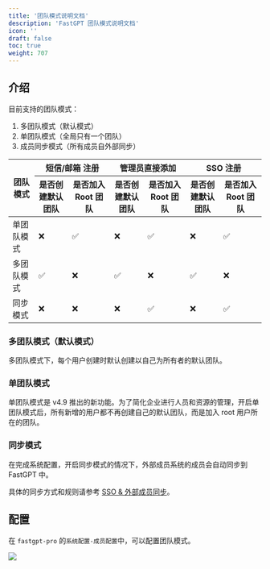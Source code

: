 ```yaml
---
title: '团队模式说明文档'
description: 'FastGPT 团队模式说明文档'
icon: ''
draft: false
toc: true
weight: 707
---
```


## 介绍

目前支持的团队模式：

1. 多团队模式（默认模式）
2. 单团队模式（全局只有一个团队）
3. 成员同步模式（所有成员自外部同步）

<table class="table-hover table-striped-columns" style={{ textAlign: 'center' }}>
  <thead>
    <tr>
      <th rowspan="2" class="text-center">团队模式</th>
      <th colspan="2" class="text-center">短信/邮箱 注册</th>
      <th colspan="2" class="text-center">管理员直接添加</th>
      <th colspan="2" class="text-center">SSO 注册</th>
    </tr>
    <tr>
      <th class="text-center">是否创建默认团队</th>
      <th class="text-center">是否加入 Root 团队</th>
      <th class="text-center">是否创建默认团队</th>
      <th class="text-center">是否加入 Root 团队</th>
      <th class="text-center">是否创建默认团队</th>
      <th class="text-center">是否加入 Root 团队</th>
    </tr>
  </thead>
  <tbody >
    <tr>
      <td class="text-center">单团队模式</td>
      <td class="text-center">❌</td>
      <td class="text-center">✅</td>
      <td class="text-center">❌</td>
      <td class="text-center">✅</td>
      <td class="text-center">❌</td>
      <td class="text-center">✅</td>
    </tr>
    <tr>
      <td class="text-center">多团队模式</td>
      <td class="text-center">✅</td>
      <td class="text-center">❌</td>
      <td class="text-center">✅</td>
      <td class="text-center">❌</td>
      <td class="text-center">✅</td>
      <td class="text-center">❌</td>
    </tr>
    <tr>
      <td class="text-center">同步模式</td>
      <td class="text-center">❌</td>
      <td class="text-center">❌</td>
      <td class="text-center">❌</td>
      <td class="text-center">✅</td>
      <td class="text-center">❌</td>
      <td class="text-center">✅</td>
    </tr>
  </tbody>
</table>

### 多团队模式（默认模式）

多团队模式下，每个用户创建时默认创建以自己为所有者的默认团队。

### 单团队模式

单团队模式是 v4.9 推出的新功能。为了简化企业进行人员和资源的管理，开启单团队模式后，所有新增的用户都不再创建自己的默认团队，而是加入 root 用户所在的团队。

### 同步模式

在完成系统配置，开启同步模式的情况下，外部成员系统的成员会自动同步到 FastGPT 中。

具体的同步方式和规则请参考 [SSO & 外部成员同步](/docs/guide/admin/sso.md)。


## 配置

在 `fastgpt-pro` 的`系统配置-成员配置`中，可以配置团队模式。

![](/imgs/teammode.png)
